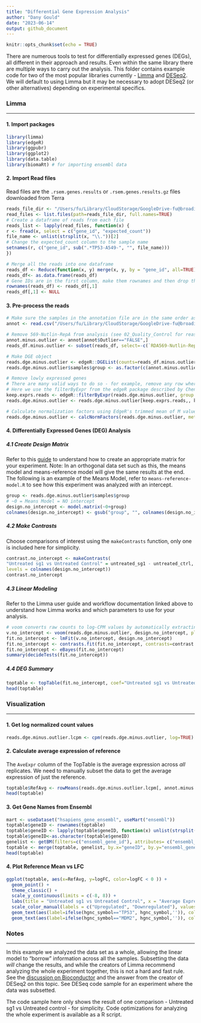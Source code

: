 ```yaml
---
title: "Differential Gene Expression Analysis"
author: "Dany Gould"
date: "2023-06-14"
output: github_document
---
```


```r
knitr::opts_chunk$set(echo = TRUE)
```

There are numerous tools to test for differentially expressed genes (DEGs), all different in their approach and results. Even within the same library there are multiple ways to carry out the analysis. This folder contains example code for two of the most popular libraries currently -   [Limma](https://www.ncbi.nlm.nih.gov/pmc/articles/PMC4402510/) and [DESeq2](https://genomebiology.biomedcentral.com/articles/10.1186/s13059-014-0550-8). We will default to using Limma but it may be necessary to adopt DESeq2 (or other alternatives) depending on experimental specifics. 

### Limma

---

#### 1. Import packages
```r
library(limma)
library(edgeR)
library(ggpubr)
library(ggplot2)
library(data.table)
library(biomaRt) # for importing ensembl data
```

#### 2. Import Read files
Read files are the `.rsem.genes.results` or `.rsem.genes.results.gz` files downloaded from Terra
```r
reads_file_dir <- "/Users/fu/Library/CloudStorage/GoogleDrive-fu@broadinstitute.org/Shared drives/GPP RNA Seq/2023/TP53/Terra/RSEM_Results/All-reads/"
read_files <- list.files(path=reads_file_dir, full.names=TRUE)
# Create a dataframe of reads from each file
reads_list <- lapply(read_files, function(x) {
r <- fread(x, select = c("gene_id", "expected_count"))
file_name <- unlist(strsplit(x, "\\."))[2]
# Change the expected_count column to the sample name
setnames(r, c("gene_id", sub(".*TP53-A549-", "", file_name)))
})

# Merge all the reads into one dataframe
reads_df <- Reduce(function(x, y) merge(x, y, by = "gene_id", all=TRUE), reads_list)
reads_df<- as.data.frame(reads_df)
# Gene IDs are in the first column, make them rownames and then drop the column
rownames(reads_df) <- reads_df[,1]
reads_df[,1] <- NULL
```

#### 3. Pre-process the reads
```r
# Make sure the samples in the annotation file are in the same order as the columns names of the dataframe!
annot <- read.csv("/Users/fu/Library/CloudStorage/GoogleDrive-fu@broadinstitute.org/Shared drives/GPP Cloud /R&D/People/Dany/RNAseq Analysis/TP53 Base Editing/TP53-BE-tiling-annotation.csv")

# Remove 569-Nutlin-RepA from analysis (see 02_Quality_Control for reasoning behind this)
annot.minus.outlier <- annot[annot$Outlier=="FALSE",]
reads_df.minus.outlier <- subset(reads_df, select=-c(`RDA569-Nutlin-RepA`))

# Make DGE object
reads.dge.minus.outlier <- edgeR::DGEList(counts=reads_df.minus.outlier, samples = annot.minus.outlier)
reads.dge.minus.outlier$samples$group <- as.factor(c(annot.minus.outlier$Sample))

# Remove lowly expressed genes
# There are many valid ways to do so - for example, remove any row where the sum of the row < 10
# Here we use the filterByExpr from the edgeR package described by Chen et al (2016)
keep.exprs.reads <- edgeR::filterByExpr(reads.dge.minus.outlier, group = reads.dge.minus.outlier$samples$group)
reads.dge.minus.outlier <- reads.dge.minus.outlier[keep.exprs.reads,, keep.lib.sizes=FALSE]

# Calculate normalization factors using EdgeR's trimmed mean of M values
reads.dge.minus.outlier <- calcNormFactors(reads.dge.minus.outlier, method = "TMM")
```

#### 4. Differentially Expressed Genes (DEG) Analysis
##### 4.1 Create Design Matrix 
Refer to this [guide](https://bioconductor.org/packages/release/workflows/vignettes/RNAseq123/inst/doc/designmatrices.html) to understand how to create an appropriate matrix for your experiment.
Note: In an orthogonal data set such as this, the means model and means-reference model will give the same results at the end. The following is an example of the Means Model, refer to `means-reference-model.R` to see how this experiment was analyzed *with* an intercept. 
```r
group <- reads.dge.minus.outlier$samples$group
# ~0 = Means Model = NO intercept
design.no_intercept <- model.matrix(~0+group)
colnames(design.no_intercept) <- gsub("group", "", colnames(design.no_intercept))
```
##### 4.2 Make Contrasts
Choose comparisons of interest using the `makeContrasts` function, only one is included here for simplicity.
```r
contrast.no_intercept <- makeContrasts(
"Untreated sg1 vs Untreated Control" = untreated_sg1 - untreated_ctrl,
levels = colnames(design.no_intercept))
contrast.no_intercept
```
##### 4.3 Linear Modeling
Refer to the Limma user guide and workflow documentation linked above to understand how Limma works and which parameters to use for your analysis.
```r
# voom converts raw counts to log-CPM values by automatically extracting library sizes and normalisation factors
v.no_intercept <- voom(reads.dge.minus.outlier, design.no_intercept, plot=TRUE)
fit.no_intercept <- lmFit(v.no_intercept, design.no_intercept)
fit.no_intercept <- contrasts.fit(fit.no_intercept, contrasts=contrast.no_intercept)
fit.no_intercept <- eBayes(fit.no_intercept)
summary(decideTests(fit.no_intercept))
```
##### 4.4 DEG Summary
```r
toptable <- topTable(fit.no_intercept, coef="Untreated sg1 vs Untreated Control", number=Inf, adjust.method="BH")
head(toptable)
```

### Visualization 

---

#### 1. Get log normalized count values
```r
reads.dge.minus.outlier.lcpm <- cpm(reads.dge.minus.outlier, log=TRUE) #log2 
```

#### 2. Calculate average expression of reference
The `AveExpr` column of the TopTable is the average expression across *all* replicates. We need to manually subset the data to get the average expression of just the reference. 
```r
toptable$RefAvg <- rowMeans(reads.dge.minus.outlier.lcpm[, annot.minus.outlier$Sample == "untreated_ctrl"]) 
head(toptable)
```

#### 3. Get Gene Names from Ensembl
```r
mart <- useDataset("hsapiens_gene_ensembl", useMart("ensembl"))
toptable$geneID <- rownames(toptable)
toptable$geneID <- lapply(toptable$geneID, function(x) unlist(strsplit(x, "\\."))[1])
toptable$geneID<-as.character(toptable$geneID)
genelist <- getBM(filters=c("ensembl_gene_id"), attributes= c("ensembl_gene_id","hgnc_symbol"), values=toptable$geneID, mart=mart)
toptable <- merge(toptable, genelist, by.x="geneID", by.y="ensembl_gene_id")
head(toptable)
```

#### 4. Plot Reference Mean vs LFC
```r
ggplot(toptable, aes(x=RefAvg, y=logFC, color=logFC < 0 )) + 
  geom_point() + 
  theme_classic() + 
  scale_y_continuous(limits = c(-8, 8)) + 
  labs(title = "Untreated sg1 vs Untreated Control", x = "Average Expression", color = "Expression Change") + 
  scale_color_manual(labels = c("Upregulated", "Downregulated"), values = c("pink", "lightblue")) + 
  geom_text(aes(label=ifelse(hgnc_symbol=="TP53", hgnc_symbol,'')), color="black") + 
  geom_text(aes(label=ifelse(hgnc_symbol=="MDM2", hgnc_symbol,'')), color="black")
```

### Notes

---

In this example we analyzed the data set as a whole, allowing the linear model to "borrow" information across all the samples. Subsetting the data *will* change the results, and while the creators of Limma recommend analyzing the whole experiment together, this is not a hard and fast rule. See the [discussion on Bioconductor](https://support.bioconductor.org/p/p132527/) and the answer from the creator of DESeq2 on this topic. See DESeq code sample for an experiment where the data was subsetted. 

The code sample here only shows the result of one comparison - Untreated sg1 vs Untreated control - for simplicity. Code optimizations for analyzing the whole experiment is available as a R script. 
